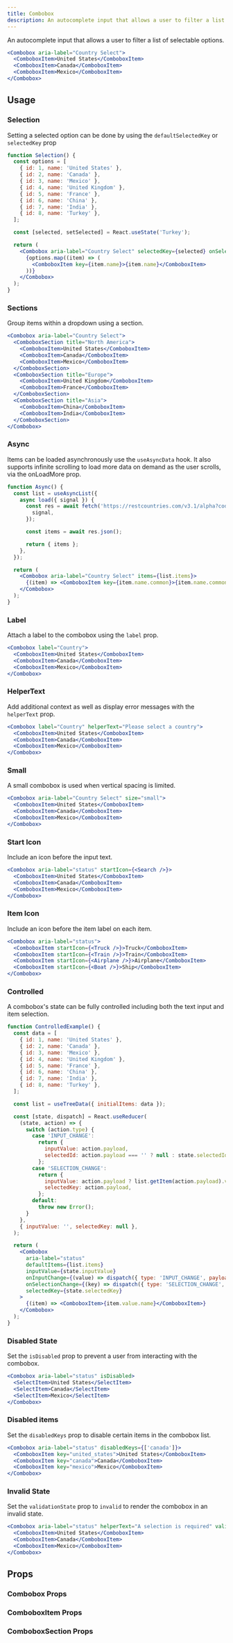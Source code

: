 ```yaml
---
title: Combobox
description: An autocomplete input that allows a user to filter a list of selectable options.
---
```


An autocomplete input that allows a user to filter a list of selectable options.

```jsx live live
<Combobox aria-label="Country Select">
  <ComboboxItem>United States</ComboboxItem>
  <ComboboxItem>Canada</ComboboxItem>
  <ComboboxItem>Mexico</ComboboxItem>
</Combobox>
```

## Usage

### Selection

Setting a selected option can be done by using the `defaultSelectedKey` or `selectedKey` prop

```jsx live
function Selection() {
  const options = [
    { id: 1, name: 'United States' },
    { id: 2, name: 'Canada' },
    { id: 3, name: 'Mexico' },
    { id: 4, name: 'United Kingdom' },
    { id: 5, name: 'France' },
    { id: 6, name: 'China' },
    { id: 7, name: 'India' },
    { id: 8, name: 'Turkey' },
  ];

  const [selected, setSelected] = React.useState('Turkey');

  return (
    <Combobox aria-label="Country Select" selectedKey={selected} onSelectionChange={setSelected}>
      {options.map((item) => (
        <ComboboxItem key={item.name}>{item.name}</ComboboxItem>
      ))}
    </Combobox>
  );
}
```

### Sections

Group items within a dropdown using a section.

```jsx live
<Combobox aria-label="Country Select">
  <ComboboxSection title="North America">
    <ComboboxItem>United States</ComboboxItem>
    <ComboboxItem>Canada</ComboboxItem>
    <ComboboxItem>Mexico</ComboboxItem>
  </ComboboxSection>
  <ComboboxSection title="Europe">
    <ComboboxItem>United Kingdom</ComboboxItem>
    <ComboboxItem>France</ComboboxItem>
  </ComboboxSection>
  <ComboboxSection title="Asia">
    <ComboboxItem>China</ComboboxItem>
    <ComboboxItem>India</ComboboxItem>
  </ComboboxSection>
</Combobox>
```

### Async

Items can be loaded asynchronously use the `useAsyncData` hook. It also supports infinite scrolling
to load more data on demand as the user scrolls, via the onLoadMore prop.

```jsx live
function Async() {
  const list = useAsyncList({
    async load({ signal }) {
      const res = await fetch('https://restcountries.com/v3.1/alpha?codes=US,CA,MX,GB,FR,CN,IN', {
        signal,
      });

      const items = await res.json();

      return { items };
    },
  });

  return (
    <Combobox aria-label="Country Select" items={list.items}>
      {(item) => <ComboboxItem key={item.name.common}>{item.name.common}</ComboboxItem>}
    </Combobox>
  );
}
```

### Label

Attach a label to the combobox using the `label` prop.

```jsx live
<Combobox label="Country">
  <ComboboxItem>United States</ComboboxItem>
  <ComboboxItem>Canada</ComboboxItem>
  <ComboboxItem>Mexico</ComboboxItem>
</Combobox>
```

### HelperText

Add additional context as well as display error messages with the `helperText` prop.

```jsx live
<Combobox label="Country" helperText="Please select a country">
  <ComboboxItem>United States</ComboboxItem>
  <ComboboxItem>Canada</ComboboxItem>
  <ComboboxItem>Mexico</ComboboxItem>
</Combobox>
```

### Small

A small combobox is used when vertical spacing is limited.

```jsx live
<Combobox aria-label="Country Select" size="small">
  <ComboboxItem>United States</ComboboxItem>
  <ComboboxItem>Canada</ComboboxItem>
  <ComboboxItem>Mexico</ComboboxItem>
</Combobox>
```

### Start Icon

Include an icon before the input text.

```jsx live
<Combobox aria-label="status" startIcon={<Search />}>
  <ComboboxItem>United States</ComboboxItem>
  <ComboboxItem>Canada</ComboboxItem>
  <ComboboxItem>Mexico</ComboboxItem>
</Combobox>
```

### Item Icon

Include an icon before the item label on each item.

```jsx live
<Combobox aria-label="status">
  <ComboboxItem startIcon={<Truck />}>Truck</ComboboxItem>
  <ComboboxItem startIcon={<Train />}>Train</ComboboxItem>
  <ComboboxItem startIcon={<Airplane />}>Airplane</ComboboxItem>
  <ComboboxItem startIcon={<Boat />}>Ship</ComboboxItem>
</Combobox>
```

### Controlled

A combobox's state can be fully controlled including both the text input and item selection.

```jsx live
function ControlledExample() {
  const data = [
    { id: 1, name: 'United States' },
    { id: 2, name: 'Canada' },
    { id: 3, name: 'Mexico' },
    { id: 4, name: 'United Kingdom' },
    { id: 5, name: 'France' },
    { id: 6, name: 'China' },
    { id: 7, name: 'India' },
    { id: 8, name: 'Turkey' },
  ];

  const list = useTreeData({ initialItems: data });

  const [state, dispatch] = React.useReducer(
    (state, action) => {
      switch (action.type) {
        case 'INPUT_CHANGE':
          return {
            inputValue: action.payload,
            selectedId: action.payload === '' ? null : state.selectedId,
          };
        case 'SELECTION_CHANGE':
          return {
            inputValue: action.payload ? list.getItem(action.payload).value.name : '',
            selectedKey: action.payload,
          };
        default:
          throw new Error();
      }
    },
    { inputValue: '', selectedKey: null },
  );

  return (
    <Combobox
      aria-label="status"
      defaultItems={list.items}
      inputValue={state.inputValue}
      onInputChange={(value) => dispatch({ type: 'INPUT_CHANGE', payload: value })}
      onSelectionChange={(key) => dispatch({ type: 'SELECTION_CHANGE', payload: key })}
      selectedKey={state.selectedKey}
    >
      {(item) => <ComboboxItem>{item.value.name}</ComboboxItem>}
    </Combobox>
  );
}
```

### Disabled State

Set the `isDisabled` prop to prevent a user from interacting with the combobox.

```jsx live
<Combobox aria-label="status" isDisabled>
  <SelectItem>United States</SelectItem>
  <SelectItem>Canada</SelectItem>
  <SelectItem>Mexico</SelectItem>
</Combobox>
```

### Disabled items

Set the `disabledKeys` prop to disable certain items in the combobox list.

```jsx live
<Combobox aria-label="status" disabledKeys={['canada']}>
  <ComboboxItem key="united_states">United States</ComboboxItem>
  <ComboboxItem key="canada">Canada</ComboboxItem>
  <ComboboxItem key="mexico">Mexico</ComboboxItem>
</Combobox>
```

### Invalid State

Set the `validationState` prop to `invalid` to render the combobox in an invalid state.

```jsx live
<Combobox aria-label="status" helperText="A selection is required" validationState="invalid">
  <ComboboxItem>United States</ComboboxItem>
  <ComboboxItem>Canada</ComboboxItem>
  <ComboboxItem>Mexico</ComboboxItem>
</Combobox>
```

## Props

### Combobox Props

<PropsTable component="Combobox" />

### ComboboxItem Props

<PropsTable component="ComboboxItem" />

### ComboboxSection Props

<PropsTable component="ComboboxSection" />
